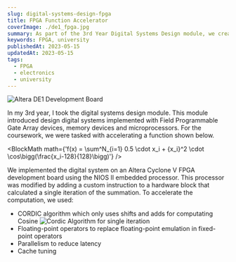 ```yaml
---
slug: digital-systems-design-fpga
title: FPGA Function Accelerator
coverImage: ./de1_fpga.jpg
summary: As part of the 3rd Year Digital Systems Design module, we created a function accelerator using an Altera Cyclone V FPGA. This system was built around the NIOS II embedded processor with custom instructions to a hardware block that calculated Cosine implemented with the CORDIC algorithm.
keywords: FPGA, university
publishedAt: 2023-05-15
updatedAt: 2023-05-15
tags:
  - FPGA
  - electronics
  - university
---
```



![Altera DE1 Development Board](./de1_fpga.jpg)

In my 3rd year, I took the digital systems design module. This module introduced design digital systems implemented with Field Programmable Gate Array devices, memory devices and microprocessors. For the coursework, we were tasked with accelerating a function shown below.

<BlockMath math={'f(x) = \\sum^N_{i=1} 0.5 \\cdot x_i + {x_i}^2 \\cdot \\cos\\bigg(\\frac{x_i-128}{128}\\bigg)'} />

We implemented the digital system on an Altera Cyclone V FPGA development board using the NIOS II embedded processor. This processor was modified by adding a custom instruction to a hardware block that calculated a single iteration of the summation. To accelerate the computation, we used:

 - CORDIC algorithm which only uses shifts and adds for computating Cosine
 ![Cordic Algorithm for single iteration](./fullyiterativebitparallel.png)
 - Floating-point operators to replace floating-point emulation in fixed-point operators
 - Parallelism to reduce latency
 - Cache tuning


